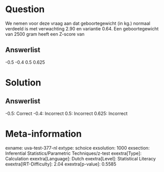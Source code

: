 Question
========

We nemen voor deze vraag aan dat geboortegewicht (in kg.) normaal
verdeeld is met verwachting 2.90 en variantie 0.64. Een geboortegewicht
van 2500 gram heeft een Z-score van

Answerlist
----------

-0.5
-0.4
0.5
0.625

Solution
========

Answerlist
----------

-0.5: Correct
-0.4: Incorrect
0.5: Incorrect
0.625: Incorrect

Meta-information
================
exname: uva-test-377-nl
extype: schoice
exsolution: 1000
exsection: Inferential Statistics/Parametric Techniques/z-test
exextra[Type]: Calculation
exextra[Language]: Dutch
exextra[Level]: Statistical Literacy
exextra[IRT-Difficulty]: 2.04
exextra[p-value]: 0.5585
